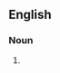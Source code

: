 {{also|x factors|X factors|X-factors}}

==English==

===Noun===
{{head|en|noun form}}

# {{plural of|x-factor|lang=en}}